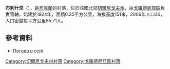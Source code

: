 {{coord|52|5|56|N|31|20|57|E|scale:100000|display=title}}

'''布利什涅'''（{{lang-uk|Ближнє}}），是[[烏克蘭|烏克蘭]]的村落，位於該國北部[[切爾尼戈夫州|切爾尼戈夫州]]，由[[戈羅德尼亞區|戈羅德尼亞區]]負責管轄，始建於1924年，面積0.35平方公里，海拔高度151米，2006年人口30，人口密度每平方公里85.71人。

==參考資料==
*[http://weather.in.ua/ua/chernigovskaja/1496 Погода в селі ] {{Wayback|url=http://weather.in.ua/ua/chernigovskaja/1496 |date=20160305214403 }}

[[Category:切爾尼戈夫州村落|Category:切爾尼戈夫州村落]]
[[Category:戈羅德尼亞區村落|Category:戈羅德尼亞區村落]]


{{Chernihiv-geo-stub}}